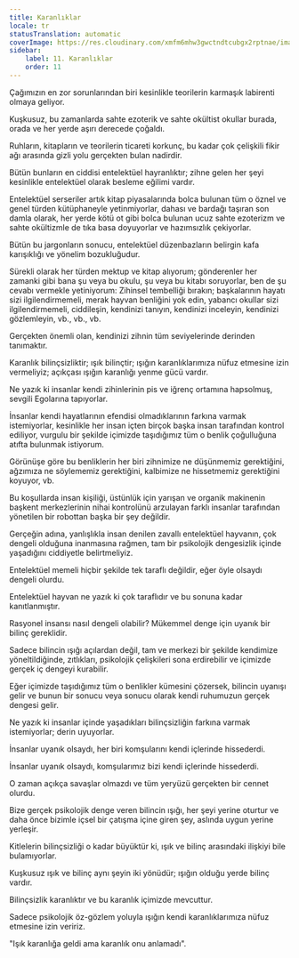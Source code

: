 ```yaml
---
title: Karanlıklar
locale: tr
statusTranslation: automatic
coverImage: https://res.cloudinary.com/xmfm6mhw3gwctndtcubgx2rptnae/image/upload/v1741354419/small_cover_la_gran_rebelion_28716e29d2.webp
sidebar:
    label: 11. Karanlıklar
    order: 11
---
```

Çağımızın en zor sorunlarından biri kesinlikle teorilerin karmaşık labirenti olmaya geliyor.

Kuşkusuz, bu zamanlarda sahte ezoterik ve sahte okültist okullar burada, orada ve her yerde aşırı derecede çoğaldı.

Ruhların, kitapların ve teorilerin ticareti korkunç, bu kadar çok çelişkili fikir ağı arasında gizli yolu gerçekten bulan nadirdir.

Bütün bunların en ciddisi entelektüel hayranlıktır; zihne gelen her şeyi kesinlikle entelektüel olarak besleme eğilimi vardır.

Entelektüel serseriler artık kitap piyasalarında bolca bulunan tüm o öznel ve genel türden kütüphaneyle yetinmiyorlar, dahası ve bardağı taşıran son damla olarak, her yerde kötü ot gibi bolca bulunan ucuz sahte ezoterizm ve sahte okültizmle de tıka basa doyuyorlar ve hazımsızlık çekiyorlar.

Bütün bu jargonların sonucu, entelektüel düzenbazların belirgin kafa karışıklığı ve yönelim bozukluğudur.

Sürekli olarak her türden mektup ve kitap alıyorum; gönderenler her zamanki gibi bana şu veya bu okulu, şu veya bu kitabı soruyorlar, ben de şu cevabı vermekle yetiniyorum: Zihinsel tembelliği bırakın; başkalarının hayatı sizi ilgilendirmemeli, merak hayvan benliğini yok edin, yabancı okullar sizi ilgilendirmemeli, ciddileşin, kendinizi tanıyın, kendinizi inceleyin, kendinizi gözlemleyin, vb., vb., vb.

Gerçekten önemli olan, kendinizi zihnin tüm seviyelerinde derinden tanımaktır.

Karanlık bilinçsizliktir; ışık bilinçtir; ışığın karanlıklarımıza nüfuz etmesine izin vermeliyiz; açıkçası ışığın karanlığı yenme gücü vardır.

Ne yazık ki insanlar kendi zihinlerinin pis ve iğrenç ortamına hapsolmuş, sevgili Egolarına tapıyorlar.

İnsanlar kendi hayatlarının efendisi olmadıklarının farkına varmak istemiyorlar, kesinlikle her insan içten birçok başka insan tarafından kontrol ediliyor, vurgulu bir şekilde içimizde taşıdığımız tüm o benlik çoğulluğuna atıfta bulunmak istiyorum.

Görünüşe göre bu benliklerin her biri zihnimize ne düşünmemiz gerektiğini, ağzımıza ne söylememiz gerektiğini, kalbimize ne hissetmemiz gerektiğini koyuyor, vb.

Bu koşullarda insan kişiliği, üstünlük için yarışan ve organik makinenin başkent merkezlerinin nihai kontrolünü arzulayan farklı insanlar tarafından yönetilen bir robottan başka bir şey değildir.

Gerçeğin adına, yanlışlıkla insan denilen zavallı entelektüel hayvanın, çok dengeli olduğuna inanmasına rağmen, tam bir psikolojik dengesizlik içinde yaşadığını ciddiyetle belirtmeliyiz.

Entelektüel memeli hiçbir şekilde tek taraflı değildir, eğer öyle olsaydı dengeli olurdu.

Entelektüel hayvan ne yazık ki çok taraflıdır ve bu sonuna kadar kanıtlanmıştır.

Rasyonel insansı nasıl dengeli olabilir? Mükemmel denge için uyanık bir bilinç gereklidir.

Sadece bilincin ışığı açılardan değil, tam ve merkezi bir şekilde kendimize yöneltildiğinde, zıtlıkları, psikolojik çelişkileri sona erdirebilir ve içimizde gerçek iç dengeyi kurabilir.

Eğer içimizde taşıdığımız tüm o benlikler kümesini çözersek, bilincin uyanışı gelir ve bunun bir sonucu veya sonucu olarak kendi ruhumuzun gerçek dengesi gelir.

Ne yazık ki insanlar içinde yaşadıkları bilinçsizliğin farkına varmak istemiyorlar; derin uyuyorlar.

İnsanlar uyanık olsaydı, her biri komşularını kendi içlerinde hissederdi.

İnsanlar uyanık olsaydı, komşularımız bizi kendi içlerinde hissederdi.

O zaman açıkça savaşlar olmazdı ve tüm yeryüzü gerçekten bir cennet olurdu.

Bize gerçek psikolojik denge veren bilincin ışığı, her şeyi yerine oturtur ve daha önce bizimle içsel bir çatışma içine giren şey, aslında uygun yerine yerleşir.

Kitlelerin bilinçsizliği o kadar büyüktür ki, ışık ve bilinç arasındaki ilişkiyi bile bulamıyorlar.

Kuşkusuz ışık ve bilinç aynı şeyin iki yönüdür; ışığın olduğu yerde bilinç vardır.

Bilinçsizlik karanlıktır ve bu karanlık içimizde mevcuttur.

Sadece psikolojik öz-gözlem yoluyla ışığın kendi karanlıklarımıza nüfuz etmesine izin veririz.

"Işık karanlığa geldi ama karanlık onu anlamadı".


